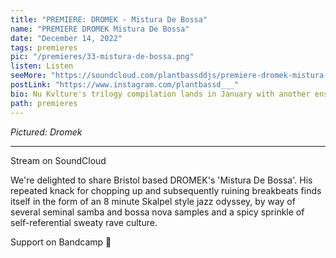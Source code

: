 ---
title: "PREMIERE: DROMEK - Mistura De Bossa"
name: "PREMIERE DROMEK Mistura De Bossa"
date: "December 14, 2022"
tags: premieres
pic: "/premieres/33-mistura-de-bossa.png"
listen: Listen
seeMore: "https://soundcloud.com/plantbassddjs/premiere-dromek-mistura-de-bossa"
postLink: "https://www.instagram.com/plantbassd___"
bio: Nu Kvlture's trilogy compilation lands in January with another ensemble of global blitzkrieg electronic incoming.
path: premieres
---

<Picture src="/premieres/33-dromek.jpg" alt="Dromek picture" size={1200} />
<p className="smallText">
  <i>Pictured: Dromek</i>
</p>

<hr />

Stream <HoverLink url="soundcloud.com/plantbassddjs/premiere-dromek-mistura-de-bossa" name="Mistura De Bossa" external inline /> on SoundCloud

We're delighted to share Bristol based DROMEK's 'Mistura De Bossa'. His repeated knack for chopping up and subsequently ruining breakbeats finds itself in the form of an 8 minute Skalpel style jazz odyssey, by way of several seminal samba and bossa nova samples and a spicy sprinkle of self-referential sweaty rave culture.

Support <HoverLink url="nukvlture.bandcamp.com/album/vol-3" name="Nu Kvlture" external inline /> on Bandcamp 🌱
